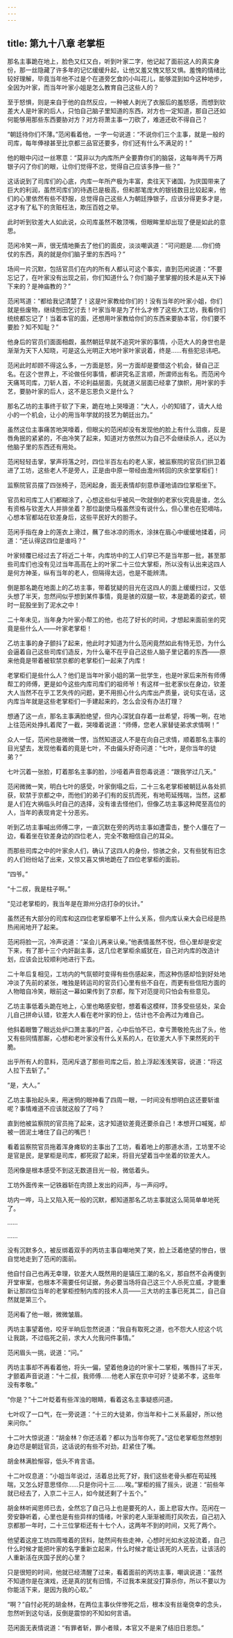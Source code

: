 ```yaml
---
---
---
```

title: 第九十八章 老掌柜
---




那名主事跪在地上，脸色又红又白，听到叶家二字，他记起了面前这人的真实身份，那一丝隐藏了许多年的记忆缓缓升起，让他又羞又愧又怒又惧。羞愧的情绪比较好理解，毕竟当年他不过是个在道旁乞食的小叫花儿，能够混到如今这种地步，全因为叶家，而当年叶家小姐是怎么教育自己这些人的？

至于怒惧，则是来自于他的自然反应，一种被人剥光了衣服后的羞怒感，而想到钦差大人是叶家的后人，只怕自己脑子里知道的东西，对方也一定知道，那自己还如何能够用那些东西要胁对方？对方将萧主事一刀砍了，难道还砍不得自己？

“朝廷待你们不薄。”范闲看着他，一字一句说道：“不说你们三个主事，就是一般的司库，每年俸禄甚至比京都三品官还要多，你们还有什么不满足的！”

他的眼中闪过一丝寒意：“莫非以为内库所产全要靠你们的脑袋，这每年两千万两银子闪了你们的眼，让你们觉得不忿，觉得自己应该多挣一些？”

这话说到了司库们的心底，内库一年所产极为丰富，卖往天下诸国，为庆国带来了巨大的利润，虽然司库们的待遇已是极高，但和那笔庞大的银钱数目比较起来，他们的心里依然有些不舒服，总觉得自己这些人为朝廷挣银子，应该分得更多才是，这才有了私下的贪赃枉法，欺压百姓之举。

此时听到钦差大人如此说，众司库虽然不敢顶嘴，但眼眸里却出现了便是如此的意思。

范闲冷笑一声，很无情地撕去了他们的面皮，淡淡嘲讽道：“可问题是……你们倚仗的东西，真的就是你们脑子里的东西吗？”

场间一片沉默，包括官员们在内的所有人都认可这个事实，直到范闲说道：“不要忘记了，在叶家没有出现之前，你们知道什么？你们脑子里掌握的技术是从天下掉下来的？是神庙教的？”

范闲骂道：“都给我记清楚了！这是叶家教给你们的！没有当年的叶家小姐，你们就是些废物，继续刨田乞讨去！叶家当年是为了什么才修了这些大工坊，我看你们统统都忘记了！当着本官的面，还想用叶家教给你们的东西来要胁本官，你们要不要脸？知不知耻？”

他身后的官员们面面相觑，虽然朝廷早就不追究叶家的事情，小范大人的身世也是渐渐为天下人知晓，可是这么光明正大地叶家叶家说着，终是……有些犯忌讳吧。

范闲此时却顾不得这么多，一方面是怒，另一方面却是要借这个机会，替自己正名。在这个世界上，不论做任何事情，都讲究名正言顺，所谓师出有名。而范闲今天痛骂司库，刀斩人首，不论利益层面，先就道义层面已经拿了旗帜，用叶家的手艺，要胁叶家的后人，这不是忘恩负义是什么？

那名乙坊的主事终于软了下来，跪在地上哭嚎道：“大人，小的知错了，请大人给小的一个机会，让小的用当年学就的技艺为朝廷出力。”

虽然这位主事痛苦地哭嚎着，但眼尖的范闲却没有发现他的脸上有什么泪痕，反是唇角抿的紧紧的，不由冷笑了起来，知道对方依然以为自己不会继续杀人，还以为他脑子里的东西还有用处。

范闲轻轻击掌，掌声将落之时，四位半百左右的老人家，被监察院的官员们拱卫着进了工坊，这些老人不是旁人，正是由中原一带经由澹州转回的庆余堂掌柜们！

监察院官员摆了四张椅子，范闲起身，面无表情却刻意恭谨地请四位掌柜坐下。

官员和司库工人们都糊涂了，心想这些似乎被风一吹就倒的老家伙究竟是谁，怎么有资格与钦差大人并排坐着？那位副使马楷虽然没有说什么，但心里也在犯嘀咕，心想本官都站在钦差身后，这些平民好大的胆子。

范闲手指在身上的莲衣上滑过，蘸了些冰凉的雨水，涂抹在眉心中缓缓地揉着，问道：“还认得这四位是谁吗？”

叶家倾覆已经过去了将近二十年，内库坊中的工人们早已不是当年那一批，甚至那些司库们也没有见过当年高高在上的叶家二十三位大掌柜，所以没有认出来这四人是何方神圣，纵有当年的老人，但隔得太远，也是不能辨清。

倒是那名跪在地面上的乙坊主事，带着犹疑的目光在这四人的面上缓缓扫过，又低头想了半天，忽然间似乎想到某件事情，竟是骇的双腿一软，本是跪着的姿式，顿时一屁股坐到了泥水之中！

二十年未见，当年身为叶家小帮工的他，也花了好长的时间，才想起来面前坐的究竟是些什么人——叶家老掌柜！

乙坊主事的身子颤抖了起来，他此时才知道为什么范闲竟然如此有恃无恐，为什么会逼着自己这些司库们造反，为什么毫不在乎自己这些人脑子里记着的东西——原来他竟是带着被软禁京都的老掌柜们一起来了内库！

老掌柜们是些什么人？他们是当年叶家小姐的第一批学生，也是叶家后来所有师傅帮工的师傅，更是如今这些内库司库们的祖师爷！有这样一批老家伙在身边，钦差大人当然不在乎工艺失传的问题，更不用担心什么内库出产质量，说句实在话，这内库当年就是这些老掌柜们一手建起来的，怎么会没有办法打理？

想通了这一点，那名主事满脸绝望，但内心深犹自存着一丝希望，将嘴一咧，在地上往范闲处挣扎着爬了一截，哭嚎着说道：“师傅，您老人家替徒弟求求情啊！”

众人一怔，范闲也是微微一愣，当然知道这人不是在向自己求情，顺着那名主事的目光望去，发现他看着的竟是七叶，不由偏头好奇问道：“七叶，是你当年的徒弟？”

七叶沉着一张脸，盯着那名主事的脸，沙哑着声音怨毒说道：“跟我学过几天。”

范闲微微一笑，明白七叶的感受，叶家倒塌之后，二十三名老掌柜被朝廷从各处抓获，软禁于京都之中，而他们的弟子们有的反抗而死，有地苟延残喘，当然，这都是人们在大祸临头时自己的选择，没有谁去怪他们，但像乙坊主事这种爬至高位的人，当年的表现肯定十分恶劣。

听到乙坊主事喊出师傅二字，一直沉默在旁的丙坊主事如遭雷击，整个人僵在了一边，看着坐在钦差身边的四位老人，完全不敢相信自己的耳朵。

而那些司库之中的叶家余人们，确认了这四人的身份，惊骇之余，又有些犹有旧念的人们纷纷站了出来，又惊又喜又惧地跪在了四位老掌柜的面前。

“四爷。”

“十二叔，我是柱子啊。”

“见过老掌柜的，我当年是在滁州分店打杂的伙计。”

虽然还有大部分的司库和这四位老掌柜攀不上什么关系，但内库认亲大会已经是热热闹闹地开了起来。

范闲将脸一沉，冷声说道：“呆会儿再来认亲。”他表情虽然不悦，但心里却是安定下来，有了那十三个内奸副主事，这几位老掌柜余威犹在，自己对内库的改造计划，应该会比较顺利地进行下去。

二十年后复相见，工坊内的气氛顿时变得有些伤感起来，而这种伤感却恰到好处地冲淡了先前的紧张，唯独是转运司的官员们心里有些不自在，而更有些信阳方面的人物暗自冷笑，眼前这一幕如果传到了京都，陛下对范提司只怕会有些意见。

乙坊主事低着头跪在地上，心里也略感安慰，想着看这模样，顶多受些惩处，呆会儿自己拼命认错，钦差大人看在老叶家的份上，估计也不会再过为难自己。

他斜着眼瞥了眼远处炉口萧主事的尸首，心中后怕不已，幸亏萧敬抢先出了头，他又有些同情那厮，心想和老叶家没有什么关系的人，在钦差大人手下果然死的干脆。

出乎所有人的意料，范闲斥退了那些司库之后，脸上浮起浅浅笑容，说道：“将这人拉下去斩了。”

“是，大人。”

乙坊主事抬起头来，用迷惘的眼神看了四周一眼，一时间没有想明白这还要斩谁呢？事情难道不应该就这般了了吗？

直到他被监察院的官员拖了起来，这才知道钦差竟还要杀自己！本想开口喊冤，却被一团泥土堵住了自己的嘴巴！

看着监察院官员拖着浑身瘫软的主事出了工坊，看着地上的那道水渍，工坊里不论是官是民，是掌柜是司库，都死寂了起来，将目光望着当中坐着的钦差大人。

范闲像是根本感受不到这无数道目光一般，微低着头。

工坊外面传来一记铁器斩在肉颈上发出的闷声，与一声闷哼。

坊内一哗，马上又陷入死一般的沉默，都知道那名乙坊主事就这么简简单单地死了。

……

……

没有沉默多久，被反绑着双手的丙坊主事自嘲地笑了笑，脸上泛着绝望的惨白，很自觉地走到了范闲的面前。

他自忖自己也再无幸理，钦差大人既然用的是镇压工潮的名义，那自然不会再傻到开堂审案，也根本不需要任何证据，务必要当场将自己这三个人杀死立威，才能重新让那四位当年的老掌柜控制内库的技术人员——三大坊的主事已死其二，自己自然就是第三个。

范闲看了他一眼，微微皱眉。

丙坊主事望着他，咬牙半晌后忽然说道：“我自有取死之道，也不怨大人挖这个坑让我跳，不过临死之前，求大人允我问件事情。”

范闲眉头一挑，说道：“问。”

丙坊主事却不再看着他，将头一偏，望着他身边的叶家十二掌柜，嘴唇抖了半天，才颤着声音说道：“十二叔，我师傅……他老人家在京中可好？徒弟不孝，这些年没有孝敬。”

“你是？”十二叶眨着有些浑浊的眼睛，看着这名主事疑惑问道。

七叶叹了一口气，在一旁说道：“十三的大徒弟，你当年和十二关系最好，所以他来问你。”

十二叶大惊说道：“胡金林？你还活着？都以为当年你死了。”这位老掌柜忽然想到身边尽是朝廷官员，这话说的有些不对劲，赶紧住了嘴。

胡金林满脸惭容，低头不肯言语。

十二叶叹息道：“小姐当年说过，活着总比死了好，我们这些老骨头都在苟延残喘，又怎么好意思怪你……只是你问十三……唉。”掌柜的摇了摇头，说道：“前些年就已经去了，入京二十三人，如今就还剩了十五个。”

胡金林听闻恩师已去，全然忘了自己马上也是要死的人，面上悲容大作。范闲在一旁安静听着，心里也是有些异样的情绪，叶家的老人渐渐被雨打风吹去，自己初入京都那一年时，二十三位掌柜还有十七个人，这两年不到的时间，又死了两个。

他望着这座工坊四周堆着的货料，陡然间有些走神，心想时光如水这般流着，自己什么时候才能把叶家的名字重新立起来，什么时候才能让该死的人死去，让该活的人重新活在庆国子民的心里？

只是很短的时间，他就已经清醒了过来，看着面前的丙坊主事，嘲讽说道：“虽然不知道你是在演戏，还是真的犹有旧情，不过我本来就没打算杀你，所以不要以为你能活下来，是因为我的心软。”

“啊？”自忖必死的胡金林，在两位主事伙伴惨死之后，根本没有丝毫侥幸的念头，忽然听到这句话，反倒是震惊的不知如何言语。

范闲面无表情说道：“有罪者斩，罪小者赎，本官又不是来了结旧日恩怨。”